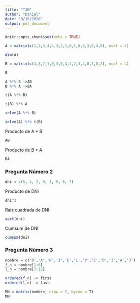 ```yaml
---
title: "T3M"
author: "Daniel"
date: "8/10/2020"
output: pdf_document
---
```


```r
knitr::opts_chunk$set(echo = TRUE)
```

```r
A = matrix(c(1,2,3,4,4,3,2,1,0,1,0,2,3,0,4,0), ncol = 4)

dim(A)

B = matrix(c(4,3,2,1,0,3,0,4,1,2,3,4,0,1,0,2), ncol = 4)

B
```

```r
A %*% B ->AB
B %*% A ->BA

t(A %*% B)

t(B) %*% A

solve(A %*% B)

solve(A) %*% t(B)

```


Producto de A * B
```r
AB
```

Producto de B * A
```r
BA 
```


### Pregunta Número 2

```r
dni = c(5, 4, 2, 0, 1, 5, 6, 7)

```

Producto de DNI
```r
dni^2
```

Raiz cuadrada de DNI
```r
sqrt(dni)
```

Cumsum de DNI
```r
cumsum(dni)
```


### Pregunta Número 3

```r
nombre = c('D','A','N','I','E','L','V','E','D','I','A','J')
f_n = nombre[1:6]
l_n = nombre[7:12]

ordered(f_n) -> first
ordered(l_n) -> last

MN = matrix(nombre, nrow = 2, byrow = T)
MN
```